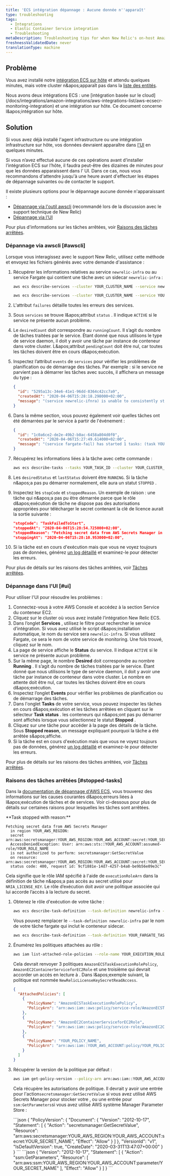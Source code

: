 ```yaml
---
title: 'ECS intégration dépannage : Aucune donnée n''apparaît'
type: troubleshooting
tags:
  - Integrations
  - Elastic Container Service integration
  - Troubleshooting
metaDescription: Troubleshooting tips for when New Relic's on-host Amazon ECS integration is not reporting data.
freshnessValidatedDate: never
translationType: machine
---
```


## Problème

Vous avez installé notre [intégration ECS sur hôte](/docs/introduction-amazon-ecs-integration) et attendu quelques minutes, mais votre cluster n&amp;apos;apparaît pas dans la [liste des entités](/docs/new-relic-solutions/new-relic-one/core-concepts/new-relic-explorer-view-performance-across-apps-services-hosts#find).

<Callout variant="important">
  Nous avons deux intégrations ECS : une [intégration basée sur le cloud](/docs/integrations/amazon-integrations/aws-integrations-list/aws-ecsecr-monitoring-integration) et une intégration sur hôte. Ce document concerne l&amp;apos;intégration sur hôte.
</Callout>

## Solution

Si vous avez déjà installé l'agent infrastructure ou une intégration infrastructure sur hôte, vos données devraient apparaître dans [l'UI](/docs/ecs-integration-understand-use-data) en quelques minutes.

Si vous n’avez effectué aucune de ces opérations avant d’installer l’intégration ECS sur l’hôte, il faudra peut-être des dizaines de minutes pour que les données apparaissent dans l’ UI. Dans ce cas, nous vous recommandons d'attendre jusqu'à une heure avant d'effectuer les étapes de dépannage suivantes ou de contacter le support.

Il existe plusieurs options pour le dépannage aucune donnée n'apparaissant :

* [Dépannage via l'outil awscli](#awscli) (recommandé lors de la discussion avec le support technique de New Relic)
* [Dépannage via l'UI](#ui)

Pour plus d'informations sur les tâches arrêtées, voir [Raisons des tâches arrêtées](#stopped-tasks).

### Dépannage via awscli [#awscli]

Lorsque vous interagissez avec le support New Relic, utilisez cette méthode et envoyez les fichiers générés avec votre demande d'assistance :

1. Récupérer les informations relatives au service `newrelic-infra` ou au service Fargate qui contient une tâche avec un sidecar `newrelic-infra` :

   ```sh
   aws ecs describe-services --cluster YOUR_CLUSTER_NAME --service newrelic-infra > newrelic-infra-service.json
   ```

   ```sh
   aws ecs describe-services --cluster YOUR_CLUSTER_NAME --service YOUR_FARGATE_SERVICE_WITH_NEW_RELIC_SIDECAR > newrelic-infra-sidecar-service.json
   ```

2. L'attribut `failures` détaille toutes les erreurs des services.

3. Sous `services` se trouve l&amp;apos;attribut `status` . Il indique `ACTIVE` si le service ne présente aucun problème.

4. Le `desiredCount` doit correspondre au `runningCount`. Il s’agit du nombre de tâches traitées par le service. Étant donné que nous utilisons le type de service daemon, il doit y avoir une tâche par instance de conteneur dans votre cluster. L&amp;apos;attribut `pendingCount` doit être nul, car toutes les tâches doivent être en cours d&amp;apos;exécution.

5. Inspectez l’attribut `events` de `services` pour vérifier les problèmes de planification ou de démarrage des tâches. Par exemple : si le service ne parvient pas à démarrer les tâches avec succès, il affichera un message du type :

   ```json
   {
     "id": "5295a13c-34e6-41e1-96dd-8364c42cc7a9",
     "createdAt": "2020-04-06T15:28:18.298000+02:00",
     "message": "(service newrelic-ifnra) is unable to consistently start tasks successfully. For more information, see the Troubleshooting section of the Amazon ECS Developer Guide."
   }
   ```

6. Dans la même section, vous pouvez également voir quelles tâches ont été démarrées par le service à partir de l'événement :

   ```json
   {
     "id": "1c0a6ce2-de2e-49b2-b0ac-6458a804d0f0",
     "createdAt": "2020-04-06T15:27:49.614000+02:00",
     "message": "(service fargate-fail) has started 1 tasks: (task YOUR_TASK_ID)."
   }
   ```

7. Récupérez les informations liées à la tâche avec cette commande :

   ```sh
   aws ecs describe-tasks --tasks YOUR_TASK_ID --cluster YOUR_CLUSTER_NAME > newrelic-infra-task.json
   ```

8. Les `desiredStatus` et `lastStatus` doivent être `RUNNING`. Si la tâche n&amp;apos;a pas pu démarrer normalement, elle aura un statut `STOPPED` .

9. Inspectez les `stopCode` et `stoppedReason`. Un exemple de raison : une tâche qui n&amp;apos;a pas pu être démarrée parce que le rôle d&amp;apos;exécution de tâche ne dispose pas des autorisations appropriées pour télécharger le secret contenant la clé de licence aurait la sortie suivante :

   ```json
   "stopCode": "TaskFailedToStart",
   "stoppedAt": "2020-04-06T15:28:54.725000+02:00",
   "stoppedReason": "Fetching secret data from AWS Secrets Manager in region YOUR_AWS_REGION: secret arn:aws:secretsmanager:YOUR_AWS_REGION:YOUR_AWS_ACCOUNT:secret:NewRelicLicenseKeySecret-Dh2dLkgV8VyJ-80RAHS-fail: AccessDeniedException: User: arn:aws:sts::YOUR_AWS_ACCOUNT:assumed-role/NewRelicECSIntegration-Ne-NewRelicECSTaskExecution-1C0ODHVT4HDNT/8637b461f0f94d649e9247e2f14c3803 is not authorized to perform: secretsmanager:GetSecretValue on resource: arn:aws:secretsmanager:YOUR_AWS_REGION:YOUR_AWS_ACCOUNT:secret:NewRelicLicenseKeySecret-Dh2dLkgV8VyJ-80RAHS-fail-DmLHfs status code: 400, request id: 9cf1881e-14d7-4257-b4a8-be9b56e09e3c",
   "stoppingAt": "2020-04-06T15:28:10.953000+02:00",
   ```

10. Si la tâche est en cours d'exécution mais que vous ne voyez toujours pas de données, générez [un log détaillé](/docs/infrastructure/infrastructure-troubleshooting/troubleshoot-logs/infrastructure-agent-logging-behavior) et examinez-le pour détecter les erreurs.

Pour plus de détails sur les raisons des tâches arrêtées, voir [Tâches arrêtées](#stopped-tasks).

### Dépannage dans l'UI [#ui]

Pour utiliser l'UI pour résoudre les problèmes :

1. Connectez-vous à votre AWS Console et accédez à la section Service du conteneur EC2.
2. Cliquez sur le cluster où vous avez installé l’intégration New Relic ECS.
3. Dans l’onglet <DNT>**Services**</DNT> , utilisez le filtre pour rechercher le service d’intégration. Si vous avez utilisé le script d&amp;apos;installation automatique, le nom du service sera `newrelic-infra`. Si vous utilisez Fargate, ce sera le nom de votre service de monitoring. Une fois trouvé, cliquez sur le nom.
4. La page de service affiche le <DNT>**Status**</DNT> du service. Il indique `ACTIVE` si le service ne présente aucun problème.
5. Sur la même page, le nombre <DNT>**Desired**</DNT> doit correspondre au nombre <DNT>**Running**</DNT> . Il s’agit du nombre de tâches traitées par le service. Étant donné que nous utilisons le type de service daemon, il doit y avoir une tâche par instance de conteneur dans votre cluster. Le nombre en attente doit être nul, car toutes les tâches doivent être en cours d&amp;apos;exécution.
6. Inspectez l’onglet <DNT>**Events**</DNT> pour vérifier les problèmes de planification ou de démarrage des tâches.
7. Dans l'onglet <DNT>**Tasks**</DNT> de votre service, vous pouvez inspecter les tâches en cours d&amp;apos;exécution et les tâches arrêtées en cliquant sur le sélecteur <DNT>**Task status**</DNT> . les conteneurs qui n&amp;apos;ont pas pu démarrer sont affichés lorsque vous sélectionnez le statut <DNT>**Stopped**</DNT> .
8. Cliquez sur une tâche pour accéder à la page des détails de la tâche. Sous <DNT>**Stopped reason**</DNT>, un message expliquant pourquoi la tâche a été arrêtée s&amp;apos;affiche.
9. Si la tâche est en cours d'exécution mais que vous ne voyez toujours pas de données, générez [un log détaillé](/docs/infrastructure/infrastructure-troubleshooting/troubleshoot-logs/infrastructure-agent-logging-behavior) et examinez-le pour détecter les erreurs.

Pour plus de détails sur les raisons des tâches arrêtées, voir [Tâches arrêtées](#stopped-tasks).

### Raisons des tâches arrêtées [#stopped-tasks]

Dans la [documentation de dépannage d'AWS ECS,](https://docs.aws.amazon.com/AmazonECS/latest/developerguide/troubleshooting.html) vous trouverez des informations sur les causes courantes d&amp;apos;erreurs liées à l&amp;apos;exécution de tâches et de services. Voir ci-dessous pour plus de détails sur certaines raisons pour lesquelles les tâches sont arrêtées.

<DNT>
  **Task stopped with reason:**
</DNT>

```
Fetching secret data from AWS Secrets Manager 
  in region YOUR_AWS_REGION: 
  secret arn:aws:secretsmanager:YOUR_AWS_REGION:YOUR_AWS_ACCOUNT:secret:YOUR_SECRET_NAME: 
  AccessDeniedException: User: arn:aws:sts::YOUR_AWS_ACCOUNT:assumed-role/YOUR_ROLE_NAME 
  is not authorized to perform: secretsmanager:GetSecretValue 
  on resource: arn:aws:secretsmanager:YOUR_AWS_REGION:YOUR_AWS_ACCOUNT:secret:YOUR_SECRET_NAME 
  status code: 400, request id: 9cf1881e-14d7-4257-b4a8-be9b56e09e3c"
```

Cela signifie que le rôle IAM spécifié à l'aide de `executionRoleArn` dans la définition de tâche n&amp;apos;a pas accès au secret utilisé pour `NRIA_LICENSE_KEY`. Le rôle d’exécution doit avoir une politique associée qui lui accorde l’accès à la lecture du secret.

1. Obtenez le rôle d'exécution de votre tâche :

   ```sh
   aws ecs describe-task-definition --task-definition newrelic-infra --output text --query taskDefinition.executionRoleArn
   ```

   Vous pouvez remplacer le `--task-definition newrelic-infra` par le nom de votre tâche fargate qui inclut le conteneur sidecar.

   ```sh
   aws ecs describe-task-definition --task-definition YOUR_FARGATE_TASK_NAME --output text --query taskDefinition.executionRoleArn
   ```

2. Énumérez les politiques attachées au rôle :

   ```sh
   aws iam list-attached-role-policies --role-name YOUR_EXECUTION_ROLE_NAME
   ```

   Cela devrait renvoyer 3 politiques `AmazonECSTaskExecutionRolePolicy`, `AmazonEC2ContainerServiceforEC2Role` et une troisième qui devrait accorder un accès en lecture à <InlinePopover type="licenseKey" />. Dans l&amp;apos;exemple suivant, la politique est nommée `NewRelicLicenseKeySecretReadAccess`.

   ```json
   {
     "AttachedPolicies": [
       {
         "PolicyName": "AmazonECSTaskExecutionRolePolicy",
         "PolicyArn": "arn:aws:iam::aws:policy/service-role/AmazonECSTaskExecutionRolePolicy"
       },
       {
         "PolicyName": "AmazonEC2ContainerServiceforEC2Role",
         "PolicyArn": "arn:aws:iam::aws:policy/service-role/AmazonEC2ContainerServiceforEC2Role"
       },
       {
         "PolicyName": "YOUR_POLICY_NAME",
         "PolicyArn": "arn:aws:iam::YOUR_AWS_ACCOUNT:policy/YOUR_POLICY_NAME"
       }
     ]
   }
   ```

3. Récupérer la version de la politique par défaut :

   ```sh
   aws iam get-policy-version --policy-arn arn:aws:iam::YOUR_AWS_ACCOUNT:policy/YOUR_POLICY_NAME --version-id $(aws iam get-policy --policy-arn arn:aws:iam::YOUR_AWS_ACCOUNT:policy/YOUR_POLICY_NAME --output text --query Policy.DefaultVersionId)
   ```

   Cela récupère les autorisations de politique. Il devrait y avoir une entrée pour l'action`secretsmanager:GetSecretValue` si vous avez utilisé AWS Secrets Manager pour stocker votre <InlinePopover type="licenseKey" />, ou une entrée pour `ssm:GetParameters`si vous avez utilisé AWS système Manager Parameter Store :

   <CollapserGroup>
     <Collapser id="aws-secrets-manager" title="Gestionnaire de secrets AWS">
       ```json
       {
         "PolicyVersion": {
           "Document": {
             "Version": "2012-10-17",
             "Statement": [
               {
                 "Action": "secretsmanager:GetSecretValue",
                 "Resource": "arn:aws:secretsmanager:YOUR_AWS_REGION:YOUR_AWS_ACCOUNT:secret:YOUR_SECRET_NAME",
                 "Effect": "Allow"
               }
             ]
           },
           "VersionId": "v1",
           "IsDefaultVersion": true,
           "CreateDate": "2020-03-31T13:47:07+00:00"
         }
       }
       ```
     </Collapser>

     <Collapser id="aws-systems-manager-parameter-store" title="Magasin de paramètres du gestionnaire du système AWS">
       ```json
       {
         "Version": "2012-10-17",
         "Statement": [
           {
             "Action": "ssm:GetParameters",
             "Resource": [
               "arn:aws:ssm:YOUR_AWS_REGION:YOUR_AWS_ACCOUNT:parameter/YOUR_SECRET_NAME"
             ],
             "Effect": "Allow"
           }
         ]
       }
       ```
     </Collapser>
   </CollapserGroup>